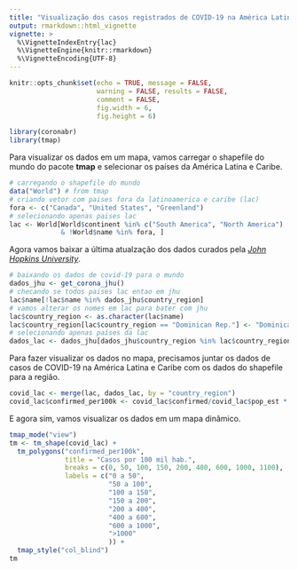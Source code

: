 ```yaml
---
title: "Visualização dos casos registrados de COVID-19 na América Latina"
output: rmarkdown::html_vignette
vignette: >
  %\VignetteIndexEntry{lac}
  %\VignetteEngine{knitr::rmarkdown}
  %\VignetteEncoding{UTF-8}
---
```


```r
knitr::opts_chunk$set(echo = TRUE, message = FALSE, 
                      warning = FALSE, results = FALSE, 
                      comment = FALSE, 
                      fig.width = 6, 
                      fig.height = 6)
```

```r
library(coronabr)
library(tmap)
```

Para visualizar os dados em um mapa, vamos carregar o shapefile do mundo do pacote **tmap** e selecionar os países da América Latina e Caribe. 

```r
# carregando o shapefile do mundo
data("World") # from tmap
# criando vetor com paises fora da latinoamerica e caribe (lac)
fora <- c("Canada", "United States", "Greenland")
# selecionando apenas paises lac
lac <- World[World$continent %in% c("South America", "North America")
             & !World$name %in% fora, ]

```

Agora vamos baixar a última atualzação dos dados curados pela [*John Hopkins University*](https://github.com/CSSEGISandData/COVID-19).

```r
# baixando os dados de covid-19 para o mundo
dados_jhu <- get_corona_jhu()
# checando se todos paises lac entao em jhu
lac$name[!lac$name %in% dados_jhu$country_region]
# vamos alterar os nomes em lac para bater com jhu
lac$country_region <- as.character(lac$name)
lac$country_region[lac$country_region == "Dominican Rep."] <- "Dominican Republic"
# selecionando apenas países da lac
dados_lac <- dados_jhu[dados_jhu$country_region %in% lac$country_region, ]
```

Para fazer visualizar os dados no mapa, precisamos juntar os dados de casos de COVID-19 na América Latina e Caribe com os dados do shapefile para a região. 

```r
covid_lac <- merge(lac, dados_lac, by = "country_region")
covid_lac$confirmed_per100k <- covid_lac$confirmed/covid_lac$pop_est * 1000000
```

E agora sim, vamos visualizar os dados em um mapa dinâmico. 

```r
tmap_mode("view")
tm <- tm_shape(covid_lac) +
  tm_polygons("confirmed_per100k", 
              title = "Casos por 100 mil hab.", 
              breaks = c(0, 50, 100, 150, 200, 400, 600, 1000, 1100), 
              labels = c("0 a 50", 
                         "50 a 100",
                         "100 a 150",
                         "150 a 200",
                         "200 a 400",
                         "400 a 600",
                         "600 a 1000",
                         ">1000"
                         )) +
  tmap_style("col_blind")
tm

```

